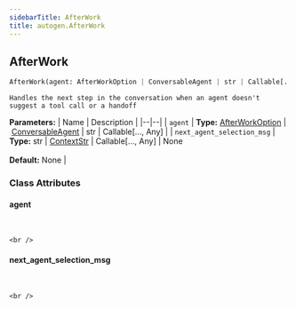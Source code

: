```yaml
---
sidebarTitle: AfterWork
title: autogen.AfterWork
---
```

<h2 id="autogen.AfterWork" class="doc doc-heading">
    <code class="doc-symbol doc-symbol-heading doc-symbol-class"></code>
    <span class="doc doc-object-name doc-class-name">AfterWork</span>
</h2>

```python
AfterWork(agent: AfterWorkOption | ConversableAgent | str | Callable[..., Any], next_agent_selection_msg: str | ContextStr | Callable[..., Any] | None = None)
```

    Handles the next step in the conversation when an agent doesn't suggest a tool call or a handoff

<b>Parameters:</b>
| Name | Description |
|--|--|
| `agent` | **Type:** [AfterWorkOption](/docs/api-reference/autogen/AfterWorkOption) \| [ConversableAgent](/docs/api-reference/autogen/ConversableAgent) \| str \| Callable[..., Any] |
| `next_agent_selection_msg` | **Type:** str \| [ContextStr](/docs/api-reference/autogen/agentchat/contrib/swarm_agent/ContextStr) \| Callable[..., Any] \| None<br/><br/>**Default:** None |

### Class Attributes

<code class="doc-symbol doc-symbol-heading doc-symbol-attribute"></code>
#### agent
<br />

    <br />

<code class="doc-symbol doc-symbol-heading doc-symbol-attribute"></code>
#### next_agent_selection_msg
<br />

    <br />